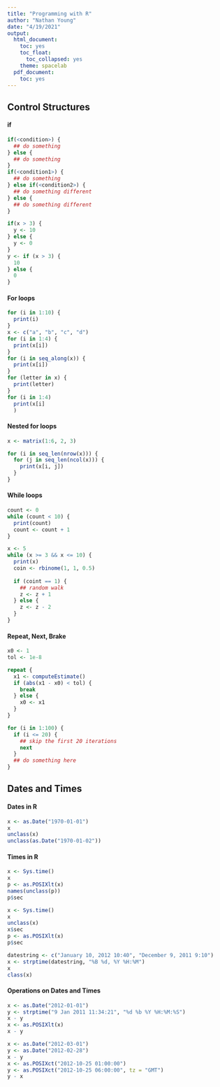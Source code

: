 ```yaml
---
title: "Programming with R"
author: "Nathan Young"
date: "4/19/2021"
output:
  html_document:
    toc: yes
    toc_float:
      toc_collapsed: yes
    theme: spacelab
  pdf_document:
    toc: yes
---
```


## Control Structures

#### if
```r
if(<condition>) {
  ## do something
} else {
  ## do something
}
if(<condition1>) {
  ## do something
} else if(<condition2>) {
  ## do something different
} else {
  ## do something different
}
```

```r
if(x > 3) {
  y <- 10
} else {
  y <- 0
}
y <- if (x > 3) {
  10
} else {
  0
}
```

#### For loops
```r
for (i in 1:10) {
  print(i)
}
x <- c("a", "b", "c", "d")
for (i in 1:4) {
  print(x[i])
}
for (i in seq_along(x)) {
  print(x[i])
}
for (letter in x) {
  print(letter)
}
for (i in 1:4)
  print(x[i]
  )
```

#### Nested for loops
```r
x <- matrix(1:6, 2, 3)

for (i in seq_len(nrow(x))) {
  for (j in seq_len(ncol(x))) {
    print(x[i, j])
  }
}
```

#### While loops
```r
count <- 0
while (count < 10) {
  print(count)
  count <- count + 1
}

x <- 5
while (x >= 3 && x <= 10) {
  print(x)
  coin <- rbinome(1, 1, 0.5)
  
  if (coint == 1) {
    ## random walk
    z <- z + 1
  } else {
    z <- z - 2
  }
}
```

#### Repeat, Next, Brake
```r
x0 <- 1
tol <- 1e-8

repeat {
  x1 <- computeEstimate()
  if (abs(x1 - x0) < tol) {
    break
  } else {
    x0 <- x1
  }
}
```

```r
for (i in 1:100) {
  if (i <= 20) {
    ## skip the first 20 iterations
    next
  }
  ## do something here
}
```

## Dates and Times

#### Dates in R

```r
x <- as.Date("1970-01-01")
x
unclass(x)
unclass(as.Date("1970-01-02"))
```

#### Times in R
```r
x <- Sys.time()
x
p <- as.POSIXlt(x)
names(unclass(p))
p$sec
```
```r
x <- Sys.time()
x
unclass(x)
x$sec
p <- as.POSIXlt(x)
p$sec
```
```r
datestring <- c("January 10, 2012 10:40", "December 9, 2011 9:10")
x <- strptime(datestring, "%B %d, %Y %H:%M")
x
class(x)
```

#### Operations on Dates and Times
```r
x <- as.Date("2012-01-01")
y <- strptime("9 Jan 2011 11:34:21", "%d %b %Y %H:%M:%S")
x - y
x <- as.POSIXlt(x)
x - y
```
```r
x <- as.Date("2012-03-01") 
y <- as.Date("2012-02-28")
x - y
x <- as.POSIXct("2012-10-25 01:00:00")
y <- as.POSIXct("2012-10-25 06:00:00", tz = "GMT")
y - x


```
